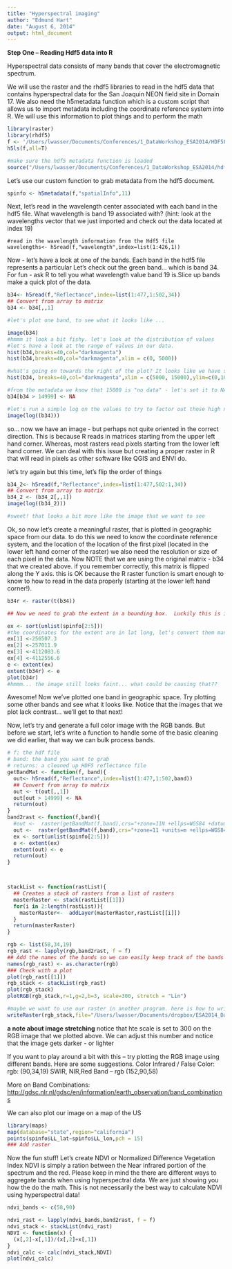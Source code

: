 ```yaml
---
title: "Hyperspectral imaging"
author: "Edmund Hart"
date: "August 6, 2014"
output: html_document
---
```


**Step One -- Reading Hdf5 data into R**

Hyperspectral data consists of many bands that cover the electromagnetic spectrum.

We will use the raster and the rhdf5 libraries to read in the hdf5 data that contains hyperspectral data for the San Joaquin NEON field site in Domain 17. We also need the h5metadata function which is a custom script that allows us to import metadata including the coordinate reference system into R. We will use this information to plot things and to perform the math


```r
library(raster)
library(rhdf5)
f <- '/Users/lwasser/Documents/Conferences/1_DataWorkshop_ESA2014/HDF5File/SJER_140123_chip.h5'
h5ls(f,all=T)

#make sure the hdf5 metadata function is loaded
source("/Users/lwasser/Documents/Conferences/1_DataWorkshop_ESA2014/hdf5_RCode/h5metadata.R")

```

Let's use our custom function to grab metadata from the hdf5 document. 

```r

spinfo <- h5metadata(f,"spatialInfo",11)

```


Next, let's read in the wavelength center associated with each band in the hdf5 file. What wavelength is band 19 associated with? (hint: look at the wavelengths vector that we just imported and check out the data located at index 19)

```read
#read in the wavelength information from the Hdf5 file
wavelengths<- h5read(f,"wavelength",index=list(1:426,1))
```

Now - let's have a look at one of the bands. Each band in the hdf5 file represents a particular 
Let's check out the green band... which is band 34. For fun - ask R to tell you what wavelength value band 19 is.Slice up bands make a quick plot of the data.

```r

b34<- h5read(f,"Reflectance",index=list(1:477,1:502,34))
## Convert from array to matrix
b34 <- b34[,,1]

#let's plot one band, to see what it looks like ... 

image(b34)
#hmmm it look a bit fishy. let's look at the distribution of values
#let's have a look at the range of values in our data.
hist(b34,breaks=40,col="darkmagenta")
hist(b34,breaks=40,col="darkmagenta",xlim = c(0, 5000))

#what's going on towards the right of the plot? It looks like we have some pixels that are skewing how this renders
hist(b34, breaks=40,col="darkmagenta",xlim = c(5000, 15000),ylim=c(0,100))

#from the metadata we know that 15000 is "no data" - let's set it to NA so R doesn't try to render those pixels
b34[b34 > 14999] <- NA

#let's run a simple log on the values to try to factor out those high numbers just a bit. we will learn how to sharpen our data later.
image(log((b34)))

```

so... now we have an image - but perhaps not quite oriented in the correct direction. This is because R reads in matrices starting from the upper left hand corner. Whereas, most rasters read pixels starting from the lower left hand corner. We can deal with this issue but creating a proper raster in R that will read in pixels as other software like QGIS and ENVI do.

let's try again but this time, let's flip the order of things

```r

b34_2<- h5read(f,"Reflectance",index=list(1:477,502:1,34))
## Convert from array to matrix
b34_2 <- (b34_2[,,1])
image(log((b34_2)))

#sweet! that looks a bit more like the image that we want to see
```


Ok, so now let's create a meaningful raster, that is plotted in geographic space from our data. to do this we need to know the coordinate reference system, and the location of the location of the first pixel (located in the lower left hand corner of the raster) we also need the resolution or size of each pixel in the data. Now NOTE that we are using the original matrix - b34 that we created above. if you remember correctly, this matrix is flipped along the Y axis. this is OK because the R raster function is smart enough to know to how to read in the data properly (starting at the lower left hand corner!). 

```r
b34r <- raster(t(b34))

## Now we need to grab the extent in a bounding box.  Luckily this is in the metadata,  We'll need it in the form of LL lon, UR lon, LL lat, UR lat

ex <- sort(unlist(spinfo[2:5]))
#the coordinates for the extent are in lat long, let's convert them manually to UTM to make sure things line up. This information will generally be found in the metadata.
ex[1] <-256507.3
ex[2] <-257011.9
ex[3] <-4112083.6
ex[4] <-4112556.6
e <- extent(ex)
extent(b34r) <- e
plot(b34r)
#hmmm... the image still looks faint... what could be causing that??

```

Awesome! Now  we've plotted one band in geographic space. Try plotting some other bands and see what it looks like. Notice that the images that we plot lack contrast... we'll get to that next!

Now, let's try and generate a full color image with the RGB bands.  But before we start, let's write a function to handle some of the basic cleaning we did earlier, that way we can bulk process bands.


```r
# f: the hdf file
# band: the band you want to grab
# returns: a cleaned up HDF5 reflectance file
getBandMat <- function(f, band){
  out<- h5read(f,"Reflectance",index=list(1:477,1:502,band))
  ## Convert from array to matrix
  out <- t(out[,,1])
  out[out > 14999] <- NA
  return(out)
}
band2rast <- function(f,band){
  #out <-  raster(getBandMat(f,band),crs="+zone=11N +ellps=WGS84 +datum=WGS84 +proj=longlat")
  out <-  raster(getBandMat(f,band),crs="+zone=11 +units=m +ellps=WGS84 +datum=WGS84 +proj=utm")
  ex <- sort(unlist(spinfo[2:5]))
  e <- extent(ex)
  extent(out) <- e
  return(out)
}



stackList <- function(rastList){
  ## Creates a stack of rasters from a list of rasters
  masterRaster <- stack(rastList[[1]])
  for(i in 2:length(rastList)){
    masterRaster<-  addLayer(masterRaster,rastList[[i]])
  }
  return(masterRaster)
}

rgb <- list(58,34,19)
rgb_rast <- lapply(rgb,band2rast, f = f)
## Add the names of the bands so we can easily keep track of the bands in the list
names(rgb_rast) <- as.character(rgb)
### Check with a plot
plot(rgb_rast[[1]])
rgb_stack <- stackList(rgb_rast)
plot(rgb_stack)
plotRGB(rgb_stack,r=1,g=2,b=3, scale=300, stretch = "Lin")

#maybe we want to use our raster in another program. here is how to write it out in tif format.
writeRaster(rgb_stack,file="/Users/lwasser/Documents/dropbox/ESA2014_Data/test/test4.tif",overwrite=TRUE)
```

**a note about image stretching** 
notice that hte scale is set to 300 on the RGB image that we plotted above. We can adjust this number and notice that the image gets darker - or lighter

If you want to play around a bit with this -- try plotting the RGB image using different bands. Here are some suggestions.
Color Infrared / False Color: rgb: (90,34,19)
SWIR, NIR,Red Band -- rgb (152,90,58)

More on Band Combinations: [http://gdsc.nlr.nl/gdsc/en/information/earth_observation/band_combinations](http://gdsc.nlr.nl/gdsc/en/information/earth_observation/band_combinations)

We can also plot our image on a map of the US

```r
library(maps)
map(database="state",region="california")
points(spinfo$LL_lat~spinfo$LL_lon,pch = 15)
### Add raster
```

Now the fun stuff!  Let's create NDVI or Normalized Difference Vegetation Index
NDVI is simply a ration between the Near infrared portion of the spectrum and the red. Please keep in mind the there are different ways to aggregate bands when using hyperspectral data. We are just showing you how the do the math. This is not necessarily the best way to calculate NDVI using hyperspectral data! 

```r

ndvi_bands <- c(58,90)

ndvi_rast <- lapply(ndvi_bands,band2rast, f = f)
ndvi_stack <- stackList(ndvi_rast)
NDVI <- function(x) {
  (x[,2]-x[,1])/(x[,2]+x[,1])
}
ndvi_calc <- calc(ndvi_stack,NDVI)
plot(ndvi_calc)
```



  

